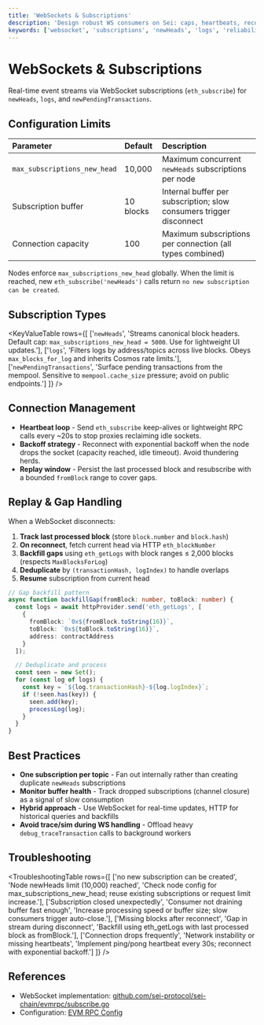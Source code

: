 ```yaml
---
title: 'WebSockets & Subscriptions'
description: 'Design robust WS consumers on Sei: caps, heartbeats, reconnect, replay, and best practices.'
keywords: ['websocket', 'subscriptions', 'newHeads', 'logs', 'reliability', 'sei evm']
---
```



# WebSockets & Subscriptions

Real-time event streams via WebSocket subscriptions (`eth_subscribe`) for `newHeads`, `logs`, and `newPendingTransactions`.

## Configuration Limits

| Parameter                    | Default   | Description                                                         |
| :--------------------------- | :-------- | :------------------------------------------------------------------ |
| `max_subscriptions_new_head` | 10,000    | Maximum concurrent `newHeads` subscriptions per node                |
| Subscription buffer          | 10 blocks | Internal buffer per subscription; slow consumers trigger disconnect |
| Connection capacity          | 100       | Maximum subscriptions per connection (all types combined)           |

<Callout type="warning">Nodes enforce `max_subscriptions_new_head` globally. When the limit is reached, new `eth_subscribe('newHeads')` calls return `no new subscription can be created`.</Callout>

## Subscription Types

<KeyValueTable
  rows={[
    ['`newHeads`', 'Streams canonical block headers. Default cap: `max_subscriptions_new_head = 5000`. Use for lightweight UI updates.'],
    ['`logs`', 'Filters logs by address/topics across live blocks. Obeys `max_blocks_for_log` and inherits Cosmos rate limits.'],
    ['`newPendingTransactions`', 'Surface pending transactions from the mempool. Sensitive to `mempool.cache_size` pressure; avoid on public endpoints.']
  ]}
/>

## Connection Management

- **Heartbeat loop** - Send `eth_subscribe` keep-alives or lightweight RPC calls every ~20s to stop proxies reclaiming idle sockets.
- **Backoff strategy** - Reconnect with exponential backoff when the node drops the socket (capacity reached, idle timeout). Avoid thundering herds.
- **Replay window** - Persist the last processed block and resubscribe with a bounded `fromBlock` range to cover gaps.

## Replay & Gap Handling

When a WebSocket disconnects:

1. **Track last processed block** (store `block.number` and `block.hash`)
2. **On reconnect**, fetch current head via HTTP `eth_blockNumber`
3. **Backfill gaps** using `eth_getLogs` with block ranges ≤ 2,000 blocks (respects `MaxBlocksForLog`)
4. **Deduplicate** by `(transactionHash, logIndex)` to handle overlaps
5. **Resume** subscription from current head

```typescript copy
// Gap backfill pattern
async function backfillGap(fromBlock: number, toBlock: number) {
  const logs = await httpProvider.send('eth_getLogs', [
    {
      fromBlock: `0x${fromBlock.toString(16)}`,
      toBlock: `0x${toBlock.toString(16)}`,
      address: contractAddress
    }
  ]);

  // Deduplicate and process
  const seen = new Set();
  for (const log of logs) {
    const key = `${log.transactionHash}-${log.logIndex}`;
    if (!seen.has(key)) {
      seen.add(key);
      processLog(log);
    }
  }
}
```

## Best Practices

- **One subscription per topic** - Fan out internally rather than creating duplicate `newHeads` subscriptions
- **Monitor buffer health** - Track dropped subscriptions (channel closure) as a signal of slow consumption
- **Hybrid approach** - Use WebSocket for real-time updates, HTTP for historical queries and backfills
- **Avoid trace/sim during WS handling** - Offload heavy `debug_traceTransaction` calls to background workers

## Troubleshooting

<TroubleshootingTable
  rows={[
    ['no new subscription can be created', 'Node newHeads limit (10,000) reached', 'Check node config for max_subscriptions_new_head; reuse existing subscriptions or request limit increase.'],
    ['Subscription closed unexpectedly', 'Consumer not draining buffer fast enough', 'Increase processing speed or buffer size; slow consumers trigger auto-close.'],
    ['Missing blocks after reconnect', 'Gap in stream during disconnect', 'Backfill using eth_getLogs with last processed block as fromBlock.'],
    ['Connection drops frequently', 'Network instability or missing heartbeats', 'Implement ping/pong heartbeat every 30s; reconnect with exponential backoff.']
  ]}
/>

## References

- WebSocket implementation: [github.com/sei-protocol/sei-chain/evmrpc/subscribe.go](https://github.com/sei-protocol/sei-chain/blob/main/evmrpc/subscribe.go)
- Configuration: [EVM RPC Config](/node/evmrpc-config)
